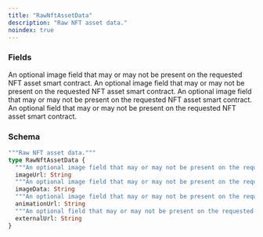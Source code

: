 ```yaml
---
title: "RawNftAssetData"
description: "Raw NFT asset data."
noindex: true
---
```


### Fields

<ResponseField name="imageUrl" type="String">
  An optional image field that may or may not be present on the requested NFT asset smart contract.
</ResponseField>

<ResponseField name="imageData" type="String">
  An optional image field that may or may not be present on the requested NFT asset smart contract.
</ResponseField>

<ResponseField name="animationUrl" type="String">
  An optional image field that may or may not be present on the requested NFT asset smart contract.
</ResponseField>

<ResponseField name="externalUrl" type="String">
  An optional field that may or may not be present on the requested NFT asset smart contract.
</ResponseField>

### Schema


```graphql 
"""Raw NFT asset data."""
type RawNftAssetData {
  """An optional image field that may or may not be present on the requested NFT asset smart contract."""
  imageUrl: String
  """An optional image field that may or may not be present on the requested NFT asset smart contract."""
  imageData: String
  """An optional image field that may or may not be present on the requested NFT asset smart contract."""
  animationUrl: String
  """An optional field that may or may not be present on the requested NFT asset smart contract."""
  externalUrl: String
}
```
